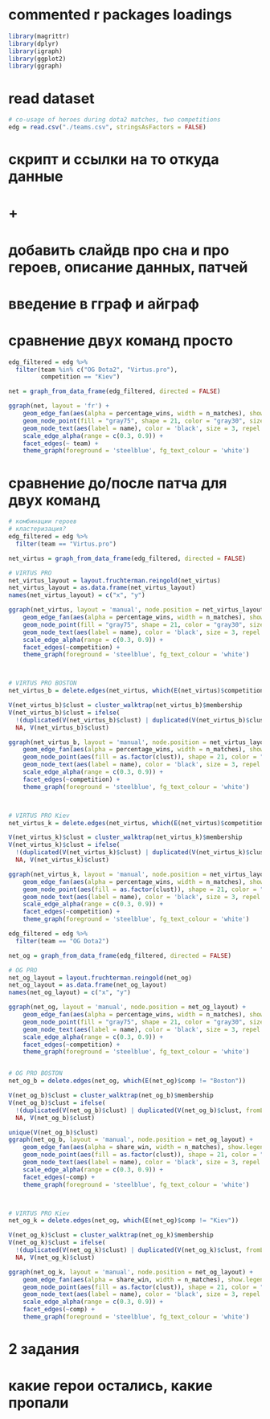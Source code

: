 
# commented r packages loadings
```r
library(magrittr)
library(dplyr)
library(igraph)
library(ggplot2)
library(ggraph)
```

# read dataset
```r
# co-usage of heroes during dota2 matches, two competitions 
edg = read.csv("./teams.csv", stringsAsFactors = FALSE)
```

# скрипт и ссылки на то откуда данные
# +
# добавить слайдв про сна и про героев, описание данных, патчей

# введение в гграф и айграф

# сравнение двух команд просто
```r
edg_filtered = edg %>%
  filter(team %in% c("OG Dota2", "Virtus.pro"),
         competition == "Kiev")

net = graph_from_data_frame(edg_filtered, directed = FALSE)

ggraph(net, layout = 'fr') + 
    geom_edge_fan(aes(alpha = percentage_wins, width = n_matches), show.legend = TRUE, colour = "steelblue3") + 
    geom_node_point(fill = "gray75", shape = 21, color = "gray30", size = 5) + 
    geom_node_text(aes(label = name), color = 'black', size = 3, repel = TRUE) +
    scale_edge_alpha(range = c(0.3, 0.9)) +
    facet_edges(~ team) + 
    theme_graph(foreground = 'steelblue', fg_text_colour = 'white')
```

# сравнение до/после патча для двух команд
```r
# комбинации героев
# кластеризация?
edg_filtered = edg %>%
  filter(team == "Virtus.pro")

net_virtus = graph_from_data_frame(edg_filtered, directed = FALSE)

# VIRTUS PRO
net_virtus_layout = layout.fruchterman.reingold(net_virtus)
net_virtus_layout = as.data.frame(net_virtus_layout)
names(net_virtus_layout) = c("x", "y")

ggraph(net_virtus, layout = 'manual', node.position = net_virtus_layout) + 
    geom_edge_fan(aes(alpha = percentage_wins, width = n_matches), show.legend = TRUE, colour = "steelblue3") + 
    geom_node_point(fill = "gray75", shape = 21, color = "gray30", size = 5) + 
    geom_node_text(aes(label = name), color = 'black', size = 3, repel = TRUE) +
    scale_edge_alpha(range = c(0.3, 0.9)) +
    facet_edges(~competition) + 
    theme_graph(foreground = 'steelblue', fg_text_colour = 'white')



# VIRTUS PRO BOSTON
net_virtus_b = delete.edges(net_virtus, which(E(net_virtus)$competition != "Boston"))

V(net_virtus_b)$clust = cluster_walktrap(net_virtus_b)$membership
V(net_virtus_b)$clust = ifelse(
  !(duplicated(V(net_virtus_b)$clust) | duplicated(V(net_virtus_b)$clust, fromLast = TRUE)),
  NA, V(net_virtus_b)$clust)

ggraph(net_virtus_b, layout = 'manual', node.position = net_virtus_layout) + 
    geom_edge_fan(aes(alpha = percentage_wins, width = n_matches), show.legend = TRUE, colour = "steelblue3") + 
    geom_node_point(aes(fill = as.factor(clust)), shape = 21, color = "gray30", size = 5) + 
    geom_node_text(aes(label = name), color = 'black', size = 3, repel = TRUE) +
    scale_edge_alpha(range = c(0.3, 0.9)) +
    facet_edges(~competition) + 
    theme_graph(foreground = 'steelblue', fg_text_colour = 'white')



# VIRTUS PRO Kiev
net_virtus_k = delete.edges(net_virtus, which(E(net_virtus)$competition != "Kiev"))

V(net_virtus_k)$clust = cluster_walktrap(net_virtus_k)$membership
V(net_virtus_k)$clust = ifelse(
  !(duplicated(V(net_virtus_k)$clust) | duplicated(V(net_virtus_k)$clust, fromLast = TRUE)),
  NA, V(net_virtus_k)$clust)

ggraph(net_virtus_k, layout = 'manual', node.position = net_virtus_layout) + 
    geom_edge_fan(aes(alpha = percentage_wins, width = n_matches), show.legend = TRUE, colour = "steelblue3") + 
    geom_node_point(aes(fill = as.factor(clust)), shape = 21, color = "gray30", size = 5) + 
    geom_node_text(aes(label = name), color = 'black', size = 3, repel = TRUE) +
    scale_edge_alpha(range = c(0.3, 0.9)) +
    facet_edges(~competition) + 
    theme_graph(foreground = 'steelblue', fg_text_colour = 'white')

```

```r
edg_filtered = edg %>%
  filter(team == "OG Dota2")

net_og = graph_from_data_frame(edg_filtered, directed = FALSE)

# OG PRO
net_og_layout = layout.fruchterman.reingold(net_og)
net_og_layout = as.data.frame(net_og_layout)
names(net_og_layout) = c("x", "y")

ggraph(net_og, layout = 'manual', node.position = net_og_layout) + 
    geom_edge_fan(aes(alpha = percentage_wins, width = n_matches), show.legend = TRUE, colour = "steelblue3") + 
    geom_node_point(fill = "gray75", shape = 21, color = "gray30", size = 5) + 
    geom_node_text(aes(label = name), color = 'black', size = 3, repel = TRUE) +
    scale_edge_alpha(range = c(0.3, 0.9)) +
    facet_edges(~competition) + 
    theme_graph(foreground = 'steelblue', fg_text_colour = 'white')


# OG PRO BOSTON
net_og_b = delete.edges(net_og, which(E(net_og)$comp != "Boston"))

V(net_og_b)$clust = cluster_walktrap(net_og_b)$membership
V(net_og_b)$clust = ifelse(
  !(duplicated(V(net_og_b)$clust) | duplicated(V(net_og_b)$clust, fromLast = TRUE)),
  NA, V(net_og_b)$clust)

unique(V(net_og_b)$clust)
ggraph(net_og_b, layout = 'manual', node.position = net_og_layout) + 
    geom_edge_fan(aes(alpha = share_win, width = n_matches), show.legend = TRUE, colour = "steelblue3") + 
    geom_node_point(aes(fill = as.factor(clust)), shape = 21, color = "gray30", size = 5) + 
    geom_node_text(aes(label = name), color = 'black', size = 3, repel = TRUE) +
    scale_edge_alpha(range = c(0.3, 0.9)) +
    facet_edges(~comp) + 
    theme_graph(foreground = 'steelblue', fg_text_colour = 'white')



# VIRTUS PRO Kiev
net_og_k = delete.edges(net_og, which(E(net_og)$comp != "Kiev"))

V(net_og_k)$clust = cluster_walktrap(net_og_k)$membership
V(net_og_k)$clust = ifelse(
  !(duplicated(V(net_og_k)$clust) | duplicated(V(net_og_k)$clust, fromLast = TRUE)),
  NA, V(net_og_k)$clust)

ggraph(net_og_k, layout = 'manual', node.position = net_og_layout) + 
    geom_edge_fan(aes(alpha = share_win, width = n_matches), show.legend = TRUE, colour = "steelblue3") + 
    geom_node_point(aes(fill = as.factor(clust)), shape = 21, color = "gray30", size = 5) + 
    geom_node_text(aes(label = name), color = 'black', size = 3, repel = TRUE) +
    scale_edge_alpha(range = c(0.3, 0.9)) +
    facet_edges(~comp) + 
    theme_graph(foreground = 'steelblue', fg_text_colour = 'white')

```


# 2 задания
# какие герои остались, какие пропали





